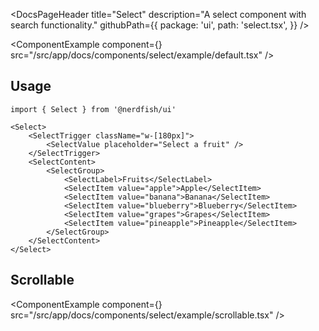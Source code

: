 <DocsPageHeader
	title="Select"
	description="A select component with search functionality."
	githubPath={{
		package: 'ui',
		path: 'select.tsx',
	}}
/>

<ComponentExample
	component={<SelectExample />}
	src="/src/app/docs/components/select/example/default.tsx"
/>

## Usage

```tsx
import { Select } from '@nerdfish/ui'
```

```tsx
<Select>
	<SelectTrigger className="w-[180px]">
		<SelectValue placeholder="Select a fruit" />
	</SelectTrigger>
	<SelectContent>
		<SelectGroup>
			<SelectLabel>Fruits</SelectLabel>
			<SelectItem value="apple">Apple</SelectItem>
			<SelectItem value="banana">Banana</SelectItem>
			<SelectItem value="blueberry">Blueberry</SelectItem>
			<SelectItem value="grapes">Grapes</SelectItem>
			<SelectItem value="pineapple">Pineapple</SelectItem>
		</SelectGroup>
	</SelectContent>
</Select>
```

## Scrollable

<ComponentExample
	component={<SelectScrollableExample />}
	src="/src/app/docs/components/select/example/scrollable.tsx"
/>
